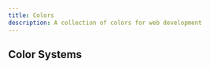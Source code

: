 ```yaml
---
title: Colors
description: A collection of colors for web development
---
```


## Color Systems
<Cards>
  <Card
    title="Geist UI Colors"
    description="A collection of colors for web development" 
    href="https://vercel.com/geist/colors" 
  />
  <Card 
    title="Tailwind Colors" 
    description="A collection of colors for web development" 
    href="https://tailwindcss.com/docs/customizing-colors" 
  />
</Cards>

